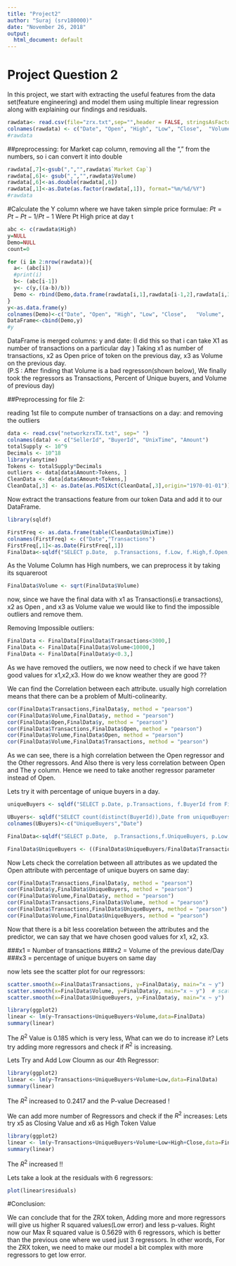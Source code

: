 ```yaml
---
title: "Project2"
author: "Suraj (srv180000)"
date: "November 26, 2018"
output: 
  html_document: default
---
```

# Project Question 2
In this project, we start with extracting the useful features from the data set(feature engineering) and model them using multiple linear regression along with explaining our findings and residuals.

```r

rawdata<- read.csv(file="zrx.txt",sep="",header = FALSE, stringsAsFactors = FALSE)
colnames(rawdata) <- c("Date", "Open", "High", "Low", "Close",	"Volume",	"Market Cap")
#rawdata

```

##preprocessing: 
for Market cap column, removing all the "," from the numbers, so i can convert it into double

```r
rawdata[,7]<-gsub(",","",rawdata$`Market Cap`)
rawdata[,6]<- gsub(",","",rawdata$Volume)
rawdata[,6]<-as.double(rawdata[,6])
rawdata[,1]<-as.Date(as.factor(rawdata[,1]), format="%m/%d/%Y")
#rawdata
```

#Calculate the Y column
where we have taken simple price formulae: 
$Pt=Pt-Pt-1/Pt-1$
Were Pt  High price at day t

```r
abc <- c(rawdata$High)
y=NULL
Demo=NULL
count=0

for (i in 2:nrow(rawdata)){
  a<- (abc[i])
  #print(i)
  b<- (abc[i-1])
  y<- c(y,((a-b)/b))
  Demo <- rbind(Demo,data.frame(rawdata[i,1],rawdata[i-1,2],rawdata[i,3],rawdata[i,4],rawdata[i-1,5],rawdata[i-1,6],rawdata[i-1,7]))
}
y<-as.data.frame(y)
colnames(Demo)<-c("Date", "Open", "High", "Low", "Close",	"Volume",	"Market Cap")
DataFrame<-cbind(Demo,y)
#y
```

DataFrame is merged columns: y and date: (I did this so that i can take X1 as number of transactions on a particular day )
Taking x1 as number of transactions, x2 as Open price of token on the previous day, x3 as Volume on the previous day.  
(P.S : After finding that Volume is a bad regresson(shown below), We finally took the regressors as Transactions, Percent of Unique buyers, and Volume of previous day)

##Preprocessing for file 2:

reading 1st file to compute number of transactions on a day: and removing the outliers

```r
data <- read.csv("networkzrxTX.txt", sep=" ")
colnames(data) <- c("SellerId", "BuyerId", "UnixTime", "Amount")
totalSupply <- 10^9
Decimals <- 10^18
library(anytime)
Tokens <- totalSupply*Decimals
outliers <- data[data$Amount>Tokens, ]
CleanData <- data[data$Amount<Tokens,]
CleanData[,3] <- as.Date(as.POSIXct(CleanData[,3],origin="1970-01-01"))
```

Now extract the transactions feature from our token Data and add it to our DataFrame. 

```r
library(sqldf)

FirstFreq <- as.data.frame(table(CleanData$UnixTime))
colnames(FirstFreq) <- c("Date","Transactions")
FirstFreq[,1]<-as.Date(FirstFreq[,1])
FinalData<-sqldf("SELECT p.Date,  p.Transactions, f.Low, f.High,f.Open,f.Close,f.Volume, f.y from  FirstFreq p INNER JOIN DataFrame f WHERE  p.Date=f.Date")

```

As the Volume Column has High numbers, we can preprocess it by taking its squareroot

```r
FinalData$Volume <- sqrt(FinalData$Volume)
```

now, since we have the final data with x1 as Transactions(i.e transactions), x2 as Open , and x3 as Volume value we would like to find the impossible outliers and remove them.

Removing Impossible outliers:
```r
FinalData <- FinalData[FinalData$Transactions<3000,]
FinalData <- FinalData[FinalData$Volume<10000,]
FinalData <- FinalData[FinalData$y<0.3,]
```
As we have removed the outliers, we now need to check if we have taken good values for x1,x2,x3. How do we know weather they are good ??

We can find the Correlation between each attribute. usually high correlation means that there can be a problem of Multi-colinearity. 
```r
cor(FinalData$Transactions,FinalData$y, method = "pearson")
cor(FinalData$Volume,FinalData$y, method = "pearson")
cor(FinalData$Open,FinalData$y, method = "pearson")
cor(FinalData$Transactions,FinalData$Open, method = "pearson")
cor(FinalData$Volume,FinalData$Open, method = "pearson")
cor(FinalData$Volume,FinalData$Transactions, method = "pearson")
```
 As we can see, there is a high correlation between the Open regressor and the Other regressors. And Also there is very less correlation between Open and The y column. Hence we need to take another regressor parameter instead of Open.

Lets try it with percentage of unique buyers in a day. 

```r
uniqueBuyers <- sqldf("SELECT p.Date, p.Transactions, f.BuyerId from FirstFreq p INNER JOIN CleanData f WHERE p.Date = f.UnixTime")

UBuyers<- sqldf("SELECT count(distinct(BuyerId)),Date from uniqueBuyers group by Date")
colnames(UBuyers)<-c("UniqueBuyers","Date")

FinalData<-sqldf("SELECT p.Date,  p.Transactions,f.UniqueBuyers, p.Low, p.High,p.Open,p.Close,p.Volume, p.y from  FinalData p INNER JOIN UBuyers f WHERE  p.Date=f.Date")

FinalData$UniqueBuyers <- ((FinalData$UniqueBuyers/FinalData$Transactions)*100)
```

Now Lets check the correlation between all attributes as we updated the Open attribute with percentage of unique buyers on same day:

```r
cor(FinalData$Transactions,FinalData$y, method = "pearson")
cor(FinalData$y,FinalData$UniqueBuyers, method = "pearson")
cor(FinalData$Volume,FinalData$y, method = "pearson")
cor(FinalData$Transactions,FinalData$Volume, method = "pearson")
cor(FinalData$Transactions,FinalData$UniqueBuyers, method = "pearson")
cor(FinalData$Volume,FinalData$UniqueBuyers, method = "pearson")
```

Now that there is a bit less coorelation between the attributes and the predictor, we can say that we have chosen good values for x1, x2, x3.

###x1 = Number of transactions
###x2 = Volume of the previous date/Day
###x3 = percentage of unique buyers on same day

now lets see the scatter plot for our regressors:

```r
scatter.smooth(x=FinalData$Transactions, y=FinalData$y, main="x ~ y")  # scatterplot
scatter.smooth(x=FinalData$Volume, y=FinalData$y, main="x ~ y")  # scatterplot
scatter.smooth(x=FinalData$UniqueBuyers, y=FinalData$y, main="x ~ y")  # scatterplot
```

```r
library(ggplot2)
linear <- lm(y~Transactions+UniqueBuyers+Volume,data=FinalData)
summary(linear)
```

The $R^2$ Value is 0.185 which is very less, What can we do to increase it?
Lets try adding more regressors and check if $R^2$ is increasing.

Lets Try and Add Low Cloumn as our 4th Regressor:

```r
library(ggplot2)
linear <- lm(y~Transactions+UniqueBuyers+Volume+Low,data=FinalData)
summary(linear)
```

The $R^2$ increased to 0.2417 and the P-value Decreased !

We can add more number of Regressors and check if the $R^2$ increases:
Lets try x5 as Closing Value and x6 as High Token Value
```r
library(ggplot2)
linear <- lm(y~Transactions+UniqueBuyers+Volume+Low+High+Close,data=FinalData)
summary(linear)

```


The $R^2$ increased !!

Lets take a look at the residuals with 6 regressors:
```r
plot(linear$residuals)
```

#Conclusion:

We can conclude that for the ZRX token, Adding more and more regressors will give us higher R squared values(Low error) and less p-values. Right now our Max R squared value is 0.5629 with 6 regressors, which is better than the previous one where we used just 3 regressors. In other words, For the ZRX token, we need to make our model a bit complex with more regressors to get low error. 
